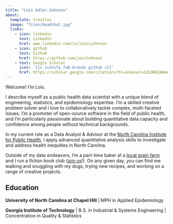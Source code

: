 ```yaml
---
title: "Lois Adler-Johnson"
about:
  template: trestles
  image: "files/headshot.jpg"
  links:
    - icon: linkedin
      text: LinkedIn
      href: www.linkedin.com/in/loiscjohnson
    - icon: github  
      text: Github
      href: https://github.com/joislohnson
    - text: Google Scholar
      icon: '{{< iconify fa6-brands github >}}'
      href: https://scholar.google.com/citations?hl=en&user=2ZLHHkEAAAAJ
---
```

Welcome! I'm Lois.

I describe myself as a public health data scientist with a unique blend of engineering, statistics, and epidemiology expertise. I'm a skilled creative problem solver and I love to collaboratively tackle complex, multi-faceted issues. I'm a promoter of open-source software in the field of public health, and I'm particularly passionate about building quantitative data capacity and confidence among people without technical backgrounds.

In my current role as a Data Analyst & Advisor at the [North Carolina Institute for Public Health](https://sph.unc.edu/nciph/nciph-home/), I apply advanced quantitative analysis skills to investigate and address health inequities in North Carolina. 

Outside of my data endeavors, I'm a part-time baker at a [local grain farm](https://redtailgrains.com/) and I run a fiction book club ([join us](https://bookclubs.com/clubs/6021809/join/55cabb/)!). On any given day, you can find me walking and snuggling with my dogs, trying new recipes, and working on a range of creative projects.

## Education

**University of North Carolina at Chapel Hill** \| MPH in Applied Epidemiology

**Georgia Institute of Technology** \| B.S. in Industrial & Systems Engineering \| Concentration in Quality & Statistics
